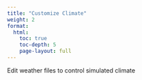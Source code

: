 ```yaml
---
title: "Customize Climate"
weight: 2
format: 
  html:
    toc: true
    toc-depth: 5
    page-layout: full
---
```


Edit weather files to control simulated climate